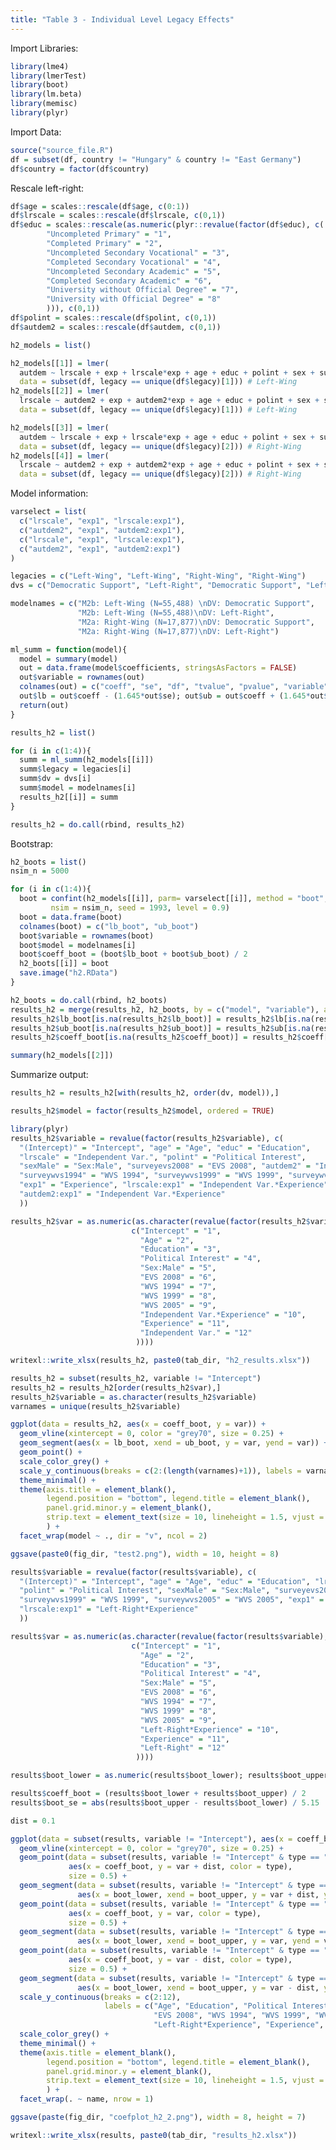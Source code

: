 ```yaml
---
title: "Table 3 - Individual Level Legacy Effects"
---
```


Import Libraries:
```r
library(lme4)
library(lmerTest)
library(boot)
library(lm.beta)
library(memisc)
library(plyr)
```

Import Data:
```r
source("source_file.R")
df = subset(df, country != "Hungary" & country != "East Germany")
df$country = factor(df$country)
```

Rescale left-right:
```r
df$age = scales::rescale(df$age, c(0:1))
df$lrscale = scales::rescale(df$lrscale, c(0,1))
df$educ = scales::rescale(as.numeric(plyr::revalue(factor(df$educ), c(
        "Uncompleted Primary" = "1",
        "Completed Primary" = "2", 
        "Uncompleted Secondary Vocational" = "3",
        "Completed Secondary Vocational" = "4",
        "Uncompleted Secondary Academic" = "5",
        "Completed Secondary Academic" = "6",
        "University without Official Degree" = "7", 
        "University with Official Degree" = "8"
        ))), c(0,1))
df$polint = scales::rescale(df$polint, c(0,1))
df$autdem2 = scales::rescale(df$autdem, c(0,1))
```

```r
h2_models = list()

h2_models[[1]] = lmer(
  autdem ~ lrscale + exp + lrscale*exp + age + educ + polint + sex + survey + (1 | country), 
  data = subset(df, legacy == unique(df$legacy)[1])) # Left-Wing
h2_models[[2]] = lmer(
  lrscale ~ autdem2 + exp + autdem2*exp + age + educ + polint + sex + survey + (1 | country), 
  data = subset(df, legacy == unique(df$legacy)[1])) # Left-Wing

h2_models[[3]] = lmer(
  autdem ~ lrscale + exp + lrscale*exp + age + educ + polint + sex + survey + (1 | country), 
  data = subset(df, legacy == unique(df$legacy)[2])) # Right-Wing
h2_models[[4]] = lmer(
  lrscale ~ autdem2 + exp + autdem2*exp + age + educ + polint + sex + survey + (1 | country), 
  data = subset(df, legacy == unique(df$legacy)[2])) # Right-Wing
```

Model information:
```r
varselect = list(
  c("lrscale", "exp1", "lrscale:exp1"),
  c("autdem2", "exp1", "autdem2:exp1"), 
  c("lrscale", "exp1", "lrscale:exp1"),
  c("autdem2", "exp1", "autdem2:exp1")
)

legacies = c("Left-Wing", "Left-Wing", "Right-Wing", "Right-Wing")
dvs = c("Democratic Support", "Left-Right", "Democratic Support", "Left-Right")

modelnames = c("M2b: Left-Wing (N=55,488) \nDV: Democratic Support", 
               "M2b: Left-Wing (N=55,488)\nDV: Left-Right", 
               "M2a: Right-Wing (N=17,877)\nDV: Democratic Support", 
               "M2a: Right-Wing (N=17,877)\nDV: Left-Right")
```

```r
ml_summ = function(model){
  model = summary(model)
  out = data.frame(model$coefficients, stringsAsFactors = FALSE)
  out$variable = rownames(out)
  colnames(out) = c("coeff", "se", "df", "tvalue", "pvalue", "variable")
  out$lb = out$coeff - (1.645*out$se); out$ub = out$coeff + (1.645*out$se)
  return(out)
}

results_h2 = list()

for (i in c(1:4)){
  summ = ml_summ(h2_models[[i]])
  summ$legacy = legacies[i]
  summ$dv = dvs[i]
  summ$model = modelnames[i]
  results_h2[[i]] = summ
}

results_h2 = do.call(rbind, results_h2)
```

Bootstrap: 
```r
h2_boots = list()
nsim_n = 5000

for (i in c(1:4)){
  boot = confint(h2_models[[i]], parm= varselect[[i]], method = "boot", 
         nsim = nsim_n, seed = 1993, level = 0.9)
  boot = data.frame(boot)
  colnames(boot) = c("lb_boot", "ub_boot")
  boot$variable = rownames(boot)
  boot$model = modelnames[i]
  boot$coeff_boot = (boot$lb_boot + boot$ub_boot) / 2
  h2_boots[[i]] = boot
  save.image("h2.RData")
}

h2_boots = do.call(rbind, h2_boots)
results_h2 = merge(results_h2, h2_boots, by = c("model", "variable"), all = TRUE)
results_h2$lb_boot[is.na(results_h2$lb_boot)] = results_h2$lb[is.na(results_h2$lb_boot)]
results_h2$ub_boot[is.na(results_h2$ub_boot)] = results_h2$ub[is.na(results_h2$ub_boot)]
results_h2$coeff_boot[is.na(results_h2$coeff_boot)] = results_h2$coeff[is.na(results_h2$coeff_boot)]

summary(h2_models[[2]])
```

Summarize output:
```r
results_h2 = results_h2[with(results_h2, order(dv, model)),]

results_h2$model = factor(results_h2$model, ordered = TRUE)

library(plyr)
results_h2$variable = revalue(factor(results_h2$variable), c(
  "(Intercept)" = "Intercept", "age" = "Age", "educ" = "Education", 
  "lrscale" = "Independent Var.", "polint" = "Political Interest", 
  "sexMale" = "Sex:Male", "surveyevs2008" = "EVS 2008", "autdem2" = "Independent Var.",
  "surveywvs1994" = "WVS 1994", "surveywvs1999" = "WVS 1999", "surveywvs2005" = "WVS 2005", 
  "exp1" = "Experience", "lrscale:exp1" = "Independent Var.*Experience", 
  "autdem2:exp1" = "Independent Var.*Experience"
  ))

results_h2$var = as.numeric(as.character(revalue(factor(results_h2$variable),
                           c("Intercept" = "1", 
                             "Age" = "2", 
                             "Education" = "3", 
                             "Political Interest" = "4", 
                             "Sex:Male" = "5", 
                             "EVS 2008" = "6", 
                             "WVS 1994" = "7", 
                             "WVS 1999" = "8", 
                             "WVS 2005" = "9",
                             "Independent Var.*Experience" = "10", 
                             "Experience" = "11", 
                             "Independent Var." = "12"
                            ))))

writexl::write_xlsx(results_h2, paste0(tab_dir, "h2_results.xlsx"))

results_h2 = subset(results_h2, variable != "Intercept")
results_h2 = results_h2[order(results_h2$var),]
results_h2$variable = as.character(results_h2$variable)
varnames = unique(results_h2$variable)
```

```r
ggplot(data = results_h2, aes(x = coeff_boot, y = var)) + 
  geom_vline(xintercept = 0, color = "grey70", size = 0.25) +
  geom_segment(aes(x = lb_boot, xend = ub_boot, y = var, yend = var)) + 
  geom_point() + 
  scale_color_grey() + 
  scale_y_continuous(breaks = c(2:(length(varnames)+1)), labels = varnames) + 
  theme_minimal() + 
  theme(axis.title = element_blank(), 
        legend.position = "bottom", legend.title = element_blank(),
        panel.grid.minor.y = element_blank(), 
        strip.text = element_text(size = 10, lineheight = 1.5, vjust = 1) 
        ) +
  facet_wrap(model ~ ., dir = "v", ncol = 2)

ggsave(paste0(fig_dir, "test2.png"), width = 10, height = 8)
```

```r
results$variable = revalue(factor(results$variable), c(
  "(Intercept)" = "Intercept", "age" = "Age", "educ" = "Education", "lrscale" = "Left-Right", 
  "polint" = "Political Interest", "sexMale" = "Sex:Male", "surveyevs2008" = "EVS 2008", "surveywvs1994" = "WVS 1994", 
  "surveywvs1999" = "WVS 1999", "surveywvs2005" = "WVS 2005", "exp1" = "Experience", 
  "lrscale:exp1" = "Left-Right*Experience"
  ))

results$var = as.numeric(as.character(revalue(factor(results$variable),
                           c("Intercept" = "1", 
                             "Age" = "2", 
                             "Education" = "3", 
                             "Political Interest" = "4", 
                             "Sex:Male" = "5", 
                             "EVS 2008" = "6", 
                             "WVS 1994" = "7", 
                             "WVS 1999" = "8", 
                             "WVS 2005" = "9",
                             "Left-Right*Experience" = "10", 
                             "Experience" = "11", 
                             "Left-Right" = "12"
                            ))))

results$boot_lower = as.numeric(results$boot_lower); results$boot_upper = as.numeric(results$boot_upper)

results$coeff_boot = (results$boot_lower + results$boot_upper) / 2
results$boot_se = abs(results$boot_upper - results$boot_lower) / 5.15
```

```r
dist = 0.1

ggplot(data = subset(results, variable != "Intercept"), aes(x = coeff_boot, y = var, color = type)) + 
  geom_vline(xintercept = 0, color = "grey70", size = 0.25) + 
  geom_point(data = subset(results, variable != "Intercept" & type == "Conditional" & var > 9), 
             aes(x = coeff_boot, y = var + dist, color = type),
             size = 0.5) + 
  geom_segment(data = subset(results, variable != "Intercept" & type == "Conditional" & var > 9),   
               aes(x = boot_lower, xend = boot_upper, y = var + dist, yend = var + dist)) + 
  geom_point(data = subset(results, variable != "Intercept" & type == "Conditional" & var < 10), 
             aes(x = coeff_boot, y = var, color = type),
             size = 0.5) + 
  geom_segment(data = subset(results, variable != "Intercept" & type == "Conditional" & var < 10),   
               aes(x = boot_lower, xend = boot_upper, y = var, yend = var)) + 
  geom_point(data = subset(results, variable != "Intercept" & type == "Unconditional"), 
             aes(x = coeff_boot, y = var - dist, color = type),
             size = 0.5) + 
  geom_segment(data = subset(results, variable != "Intercept" & type == "Unconditional"),   
               aes(x = boot_lower, xend = boot_upper, y = var - dist, yend = var - dist)) + 
  scale_y_continuous(breaks = c(2:12), 
                     labels = c("Age", "Education", "Political Interest", "Sex:Male",
                                "EVS 2008", "WVS 1994", "WVS 1999", "WVS 2005",
                                "Left-Right*Experience", "Experience", "Left-Right")) + 
  scale_color_grey() + 
  theme_minimal() + 
  theme(axis.title = element_blank(), 
        legend.position = "bottom", legend.title = element_blank(),
        panel.grid.minor.y = element_blank(), 
        strip.text = element_text(size = 10, lineheight = 1.5, vjust = 1) 
        ) +
  facet_wrap(. ~ name, nrow = 1)

ggsave(paste(fig_dir, "coefplot_h2_2.png"), width = 8, height = 7)
```


```r
writexl::write_xlsx(results, paste0(tab_dir, "results_h2.xlsx"))
```

